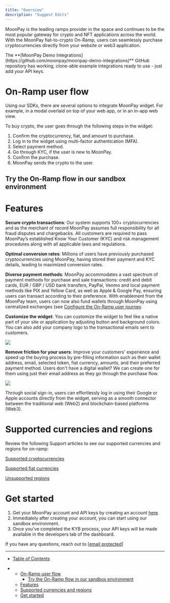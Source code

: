 ```yaml
---
title: "Overview"
description: "Suggest Edits"
---
```


MoonPay is the leading ramps provider in the space and continues to be the most popular gateway for crypto and NFT applications across the world. With the MoonPay fiat-to-crypto On-Ramp, users can seamlessly purchase cryptocurrencies directly from your website or web3 application.

<Info>
  The **[MoonPay Demo
  Integrations](https://github.com/moonpay/moonpay-demo-integrations)** GitHub
  repository has working, clone-able example integrations ready to use - just
  add your API keys.
</Info>

# On-Ramp user flow

Using our SDKs, there are several options to integrate MoonPay widget. For example, in a modal overlaid on top of your web app, or in an in-app web view.

To buy crypto, the user goes through the following steps in the widget:

1. Confirm the cryptocurrency, fiat, and amount to purchase.
2. Log in to the widget using multi-factor authentication (MFA).
3. Select payment method.
4. Go through KYC, if the user is new to MoonPay.
5. Confirm the purchase.
6. MoonPay sends the crypto to the user.

## Try the On-Ramp flow in our sandbox environment

# Features

**Secure crypto transactions**: Our system supports 100+ cryptocurrencies and as the merchant of record MoonPay assumes full responsibility for all fraud disputes and chargebacks. All customers are required to pass MoonPay’s established Know Your Customer (KYC) and risk management procedures along with all applicable laws and regulations.

**Optimal conversion rates**: Millions of users have previously purchased cryptocurrencies using MoonPay, having stored their payment and KYC details, leading to maximized conversion rates.

**Diverse payment methods**: MoonPay accommodates a vast spectrum of payment methods for purchase and sale transactions: credit and debit cards, EUR / GBP / USD bank transfers, PayPal, Venmo and local payment methods like PIX and Yellow Card, as well as Apple & Google Pay, ensuring users can transact according to their preference. With enablement from the MoonPay team, users can now also fund wallets through MoonPay using centralized exchanges (see [Configure the On-Ramp user journey](/docs/ramps-sdk-buy-params).

**Customize the widget**: You can customize the widget to feel like a native part of your site or application by adjusting button and background colors. You can also add your company logo to the transactional emails sent to customers.

<Frame caption="Mobile">
  <img src="/images/docs/162c5e28ce7170717a9b3d0fc0d07e59dfb192d33024fbf530147c316a997700-IMAGE_2025-06-10_162234.jpg" />
</Frame>

**Remove friction for your users**: Improve your customers' experience and speed up the buying process by pre-filling information such as their wallet address, email, selected token, fiat currency, amounts, and their preferred payment method. Users don't have a digital wallet? We can create one for them using just their email address as they go through the purchase flow.

![](/images/docs/158d37534a62d9aa52e589b49c4f4f904032748c8698d56f03bb8808ef89a681-IMAGE_2025-06-10_162236.jpg)

Through social sign-in, users can effortlessly log in using their Google or Apple accounts directly from the widget, serving as a smooth connector between the traditional web (Web2) and blockchain-based platforms (Web3).

# Supported currencies and regions

Review the following Support articles to see our supported currencies and regions for on-ramp:

[Supported cryptocurrencies](https://support.moonpay.com/customers/docs/list-of-supported-cryptocurrencies)

[Supported fiat currencies](https://support.moonpay.com/customers/docs/moonpays-supported-currencies#buying-crypto)

[Unsupported regions](https://support.moonpay.com/customers/docs/moonpays-unsupported-countries)

# Get started

1. Get your MoonPay account and API keys by creating an account [here](https://dashboard.moonpay.com/).
2. Immediately after creating your account, you can start using our sandbox environment.
3. Once you've completed the KYB process, your API keys will be made available in the developers tab of the dashboard.

If you have any questions, reach out to [\[email protected\]](/cdn-cgi/l/email-protection#b6c5c3c6c6d9c4c2f6dbd9d9d8c6d7cf98d5d9db)

---

- [Table of Contents](#)

- - [On-Ramp user flow](#on-ramp-user-flow)
    - [Try the On-Ramp flow in our sandbox environment](#try-the-on-ramp-flow-in-our-sandbox-environment)
  - [Features](#features)
  - [Supported currencies and regions](#supported-currencies-and-regions)
  - [Get started](#get-started)
